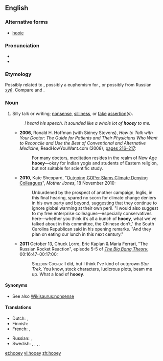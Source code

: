 ==English==
{{was wotd|2012|December|27}}

===Alternative forms===
* [[hooie]]

===Pronunciation===
* {{IPA|/ˈhuː.i/|lang=en}}
* {{audio|en-us-hooey.ogg|Audio (US)|lang=en}}

===Etymology===
Possibly related to {{term|phooey}}, possibly a euphemism for {{term|horseshit}}, or possibly from Russian ''[[хуй#Russian|хуй]]''. Compare {{m|en|hooie|pos=interjection}} and {{m|de|hui}}.

===Noun===
{{en-noun|-}}

# {{context|slang|lang=en}} Silly talk or writing; [[nonsense]], [[silliness]], or [[fake]] [[assertion]](s).
#: ''I heard his speech. It sounded like a whole lot of '''hooey''' to me.''
#* '''2006''', Ronald H. Hoffman (with Sidney Stevens), ''How to Talk with Your Doctor: The Guide for Patients and Their Physicians Who Want to Reconcile and Use the Best of Conventional and Alternative Medicine'', ReadHowYouWant.com (2008), [http://books.google.com/books?id=lAlKUfwDT-wC&pg=PA216 pages 216–217]:
#*: For many doctors, meditation resides in the realm of New Age '''hooey'''—okay for Indian yogis and students of Eastern religion, but not suitable for scientific study.
#* '''2010''', Kate Sheppard, "[http://www.motherjones.com/mojo/2010/11/inglis-slams-gop-climate-deniers Outgoing GOPer Slams Climate Denying Colleagues]", ''Mother Jones'', 18 November 2010:
#*: Unburdened by the prospect of another campaign, Inglis, in this final hearing, spared no scorn for climate change deniers in his own party and beyond, suggesting that they continue to ignore global warming at their own peril. "I would also suggest to my free enterprise colleagues—especially conservatives here—whether you think it’s all a bunch of '''hooey''', what we've talked about in this committee, the Chinese don’t," the South Carolina Republican said in his opening remarks. "And they plan on eating our lunch in this next century." 
#* '''2011''' October 13, Chuck Lorre, Eric Kaplan & Maria Ferrari, "The Russian Rocket Reaction", episode 5-5 of ''[[w:The Big Bang Theory|The Big Bang Theory]]'', 00:16:47–00:17:00:
#*:<span style="font-variant:small-caps">Sheldon Cooper:</span> I did, but I think I've kind of outgrown ''Star Trek''. You know, stock characters, ludicrous plots, beam me up. What a load of '''hooey'''.

====Synonyms====
* See also [[Wikisaurus:nonsense]]

====Translations====
{{trans-top|silly talk or writing}}
* Dutch: {{t|nl|flauwe kul}}, {{t|nl|nonsens}}
* Finnish: {{t|fi|huuhaa}}
* French: {{t|fr|connerie|f}}, {{t|fr|bêtise|f}}
{{trans-mid}}
* Russian: {{t+|ru|ерунда́}}, {{t+|ru|чушь}}
* Swedish: {{t+|sv|skitsnack}}, {{t|sv|skitprat}}, {{t+|sv|smörja|c}}, {{t+|sv|nonsens|n}}, {{t+|sv|trams|n}}
{{trans-bottom}}
[[et:hooey]]
[[vi:hooey]]
[[zh:hooey]]